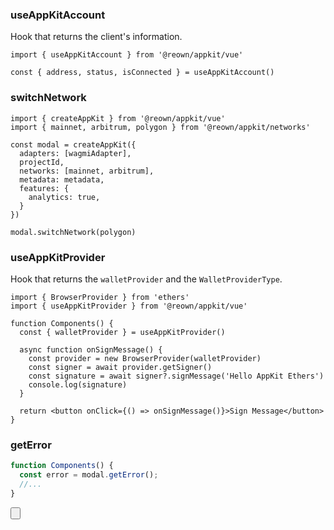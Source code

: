 
### useAppKitAccount

Hook that returns the client's information.

```tsx
import { useAppKitAccount } from '@reown/appkit/vue'

const { address, status, isConnected } = useAppKitAccount()
```

### switchNetwork

```tsx
import { createAppKit } from '@reown/appkit/vue'
import { mainnet, arbitrum, polygon } from '@reown/appkit/networks'

const modal = createAppKit({
  adapters: [wagmiAdapter],
  projectId,
  networks: [mainnet, arbitrum],
  metadata: metadata,
  features: {
    analytics: true,
  }
})

modal.switchNetwork(polygon)
```

### useAppKitProvider

Hook that returns the `walletProvider` and the `WalletProviderType`.

```tsx
import { BrowserProvider } from 'ethers'
import { useAppKitProvider } from '@reown/appkit/vue'

function Components() {
  const { walletProvider } = useAppKitProvider()

  async function onSignMessage() {
    const provider = new BrowserProvider(walletProvider)
    const signer = await provider.getSigner()
    const signature = await signer?.signMessage('Hello AppKit Ethers')
    console.log(signature)
  }

  return <button onClick={() => onSignMessage()}>Sign Message</button>
}
```

### getError

```ts
function Components() {
  const error = modal.getError();
  //...
}
```

<Button
  name="Learn More About Ethers"
  url="https://docs.ethers.org/v6/getting-started/#starting-blockchain"
/>
